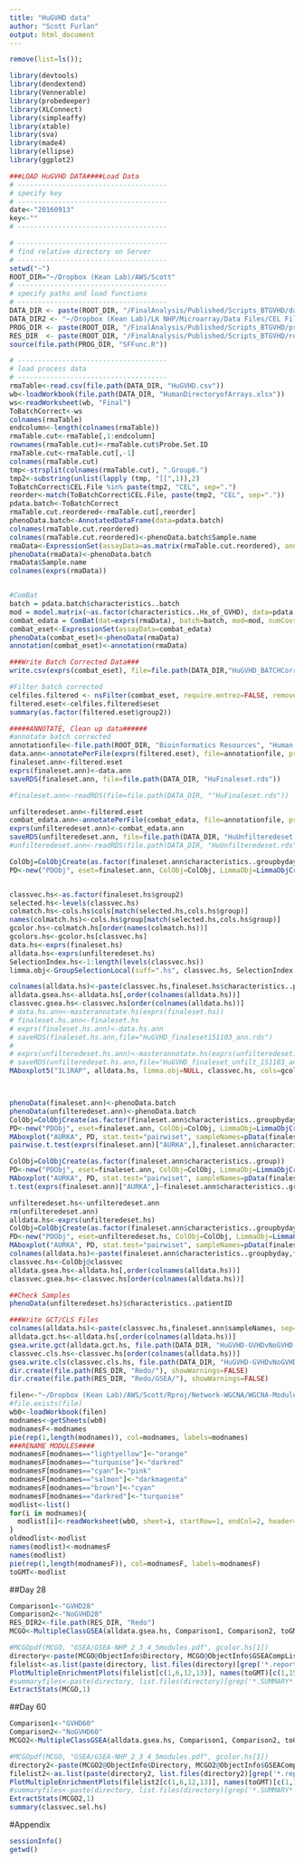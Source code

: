 ```yaml
---
title: "HuGVHD data"
author: "Scott Furlan"
output: html_document
---
```



```r
remove(list=ls());

library(devtools)
library(dendextend)
library(Vennerable)
library(probedeeper)
library(XLConnect)
library(simpleaffy)
library(xtable)
library(sva)
library(made4)
library(ellipse)
library(ggplot2)

###LOAD HuGVHD DATA####Load Data
# -------------------------------------
# specify key
# -------------------------------------
date<-"20160913"
key<-""
# -------------------------------------

# -------------------------------------
# find relative directory on Server
# -------------------------------------
setwd("~")
ROOT_DIR="~/Dropbox (Kean Lab)/AWS/Scott"
# -------------------------------------
# specify paths and load functions
# -------------------------------------
DATA_DIR <- paste(ROOT_DIR, "/FinalAnalysis/Published/Scripts_BTGVHD/data", sep="") # SPECIFY HERE
DATA_DIR2 <- "~/Dropbox (Kean Lab)/LK NHP/Microarray/Data Files/CEL Files"
PROG_DIR <- paste(ROOT_DIR, "/FinalAnalysis/Published/Scripts_BTGVHD/prog", sep="")      # SPECIFY HERE
RES_DIR  <- paste(ROOT_DIR, "/FinalAnalysis/Published/Scripts_BTGVHD/res", sep="")      # SPECIFY HERE
source(file.path(PROG_DIR, "SFFunc.R"))

# -------------------------------------
# load process data
# -------------------------------------
rmaTable<-read.csv(file.path(DATA_DIR, "HuGVHD.csv"))
wb<-loadWorkbook(file.path(DATA_DIR, "HumanDirectoryofArrays.xlsx"))
ws<-readWorksheet(wb, "Final")
ToBatchCorrect<-ws
colnames(rmaTable)
endcolumn<-length(colnames(rmaTable))
rmaTable.cut<-rmaTable[,1:endcolumn]
rownames(rmaTable.cut)<-rmaTable.cut$Probe.Set.ID
rmaTable.cut<-rmaTable.cut[,-1]
colnames(rmaTable.cut)
tmp<-strsplit(colnames(rmaTable.cut), ".Group6.")
tmp2<-substring(unlist(lapply (tmp, "[[",1)),2)
ToBatchCorrect$CEL.File %in% paste(tmp2, "CEL", sep=".")
reorder<-match(ToBatchCorrect$CEL.File, paste(tmp2, "CEL", sep="."))
pdata.batch<-ToBatchCorrect
rmaTable.cut.reordered<-rmaTable.cut[,reorder]
phenoData.batch<-AnnotatedDataFrame(data=pdata.batch)
colnames(rmaTable.cut.reordered)
colnames(rmaTable.cut.reordered)<-phenoData.batch$Sample.name
rmaData<-ExpressionSet(assayData=as.matrix(rmaTable.cut.reordered), annotation="pd.hta.2.0")
phenoData(rmaData)<-phenoData.batch
rmaData$Sample.name
colnames(exprs(rmaData))


#ComBat
batch = pdata.batch$characteristics..batch
mod = model.matrix(~as.factor(characteristics..Hx_of_GVHD), data=pdata.batch)
combat_edata = ComBat(dat=exprs(rmaData), batch=batch, mod=mod, numCovs=NULL, par.prior=TRUE, prior.plots=FALSE)
combat_eset<-ExpressionSet(assayData=combat_edata)
phenoData(combat_eset)<-phenoData(rmaData)
annotation(combat_eset)<-annotation(rmaData)

###Write Batch Corrected Data###
write.csv(exprs(combat_eset), file=file.path(DATA_DIR,"HuGVHD_BATCHCorr.csv"))

#Filter batch corrected
celfiles.filtered <- nsFilter(combat_eset, require.entrez=FALSE, remove.dupEntrez=FALSE)
filtered.eset<-celfiles.filtered$eset
summary(as.factor(filtered.eset$group2))

#####ANNOTATE, Clean up data######
#annotate batch corrected
annotationfile<-file.path(ROOT_DIR, "Bioinformatics Resources", "Human Annotation", "MasterHumanTable.csv")
data.ann<-annotatePerFile(exprs(filtered.eset), file=annotationfile, probecode="ProbesetID", genecode="GeneSymbol")
finaleset.ann<-filtered.eset
exprs(finaleset.ann)<-data.ann
saveRDS(finaleset.ann, file=file.path(DATA_DIR, "HuFinaleset.rds"))

#finaleset.ann<-readRDS(file=file.path(DATA_DIR, ""HuFinaleset.rds"))

unfilteredeset.ann<-filtered.eset
combat_edata.ann<-annotatePerFile(combat_edata, file=annotationfile, probecode="ProbesetID", genecode="GeneSymbol")
exprs(unfilteredeset.ann)<-combat_edata.ann
saveRDS(unfilteredeset.ann, file=file.path(DATA_DIR, "HuUnfilteredeset.rds"))
#unfilteredeset.ann<-readRDS(file.path(DATA_DIR, "HuUnfilteredeset.rds"))

ColObj=ColObjCreate(as.factor(finaleset.ann$characteristics..groupbyday))
PD<-new("PDObj", eset=finaleset.ann, ColObj=ColObj, LimmaObj=LimmaObjCreate(finaleset.ann, ColObj))


classvec.hs<-as.factor(finaleset.hs$group2)
selected.hs<-levels(classvec.hs)
colmatch.hs<-cols.hs$cols[match(selected.hs,cols.hs$group)]
names(colmatch.hs)<-cols.hs$group[match(selected.hs,cols.hs$group)]
gcolor.hs<-colmatch.hs[order(names(colmatch.hs))]
gcolors.hs<-gcolor.hs[classvec.hs]
data.hs<-exprs(finaleset.hs)
alldata.hs<-exprs(unfilteredeset.hs)
SelectionIndex.hs<-1:length(levels(classvec.hs))
limma.obj<-GroupSelectionLocal(suff=".hs", classvec.hs, SelectionIndex.hs, data.hs, alldata.hs, cols.hs)

colnames(alldata.hs)<-paste(classvec.hs,finaleset.hs$characteristics..patientID, sep=".")
alldata.gsea.hs<-alldata.hs[,order(colnames(alldata.hs))]
classvec.gsea.hs<-classvec.hs[order(colnames(alldata.hs))]
# data.hs.ann<-masterannotate.hs(exprs(finaleset.hs))
# finaleset.hs.ann<-finaleset.hs
# exprs(finaleset.hs.ann)<-data.hs.ann
# saveRDS(finaleset.hs.ann,file="HuGVHD_finaleset151103_ann.rds")
# 
# exprs(unfilteredeset.hs.ann)<-masterannotate.hs(exprs(unfilteredeset.hs))
# saveRDS(unfilteredeset.hs.ann,file="HuGVHD_finaleset_unfilt_151103_ann.rds")
MAboxplot5("IL1RAP", alldata.hs, limma.obj=NULL, classvec.hs, cols=gcolor.hs, stat.test="pairwiset", sampleNames=finaleset.hs@phenoData@data$characteristics..patientID)



phenoData(finaleset.ann)<-phenoData.batch
phenoData(unfilteredeset.ann)<-phenoData.batch
ColObj=ColObjCreate(as.factor(finaleset.ann$characteristics..groupbyday))
PD<-new("PDObj", eset=finaleset.ann, ColObj=ColObj, LimmaObj=LimmaObjCreate(finaleset.ann, ColObj))
MAboxplot("AURKA", PD, stat.test="pairwiset", sampleNames=pData(finaleset.ann)$characteristics..patientID)
pairwise.t.test(exprs(finaleset.ann)["AURKA",],finaleset.ann$characteristics..groupbyday, p.adjust.method="none")

ColObj=ColObjCreate(as.factor(finaleset.ann$characteristics..group))
PD<-new("PDObj", eset=finaleset.ann, ColObj=ColObj, LimmaObj=LimmaObjCreate(finaleset.ann, ColObj))
MAboxplot("AURKA", PD, stat.test="pairwiset", sampleNames=pData(finaleset.ann)$characteristics..patientID)
t.test(exprs(finaleset.ann)["AURKA",]~finaleset.ann$characteristics..group)
```


```r
unfilteredeset.hs<-unfilteredeset.ann
rm(unfilteredeset.ann)
alldata.hs<-exprs(unfilteredeset.hs)
ColObj=ColObjCreate(as.factor(finaleset.ann$characteristics..groupbyday))
PD<-new("PDObj", eset=unfilteredeset.hs, ColObj=ColObj, LimmaObj=LimmaObjCreate(unfilteredeset.hs, ColObj))
MAboxplot("AURKA", PD, stat.test="pairwiset", sampleNames=pData(finaleset.ann)$characteristics..patientID)
colnames(alldata.hs)<-paste(finaleset.ann$characteristics..groupbyday,finaleset.ann$sampleNames, sep=".")
classvec.hs<-ColObj@classvec
alldata.gsea.hs<-alldata.hs[,order(colnames(alldata.hs))]
classvec.gsea.hs<-classvec.hs[order(colnames(alldata.hs))]
```

``` r
##Check Samples
phenoData(unfilteredeset.hs)$characteristics..patientID

###Write GCT/CLS Files
colnames(alldata.hs)<-paste(classvec.hs,finaleset.ann$sampleNames, sep=".")
alldata.gct.hs<-alldata.hs[,order(colnames(alldata.hs))]
gsea.write.gct(alldata.gct.hs, file.path(DATA_DIR, "HuGVHD-GVHDvNoGVHD.gct"))
classvec.cls.hs<-classvec.hs[order(colnames(alldata.hs))]
gsea.write.cls(classvec.cls.hs, file.path(DATA_DIR, "HuGVHD-GVHDvNoGVHD.gct.cls"))
dir.create(file.path(RES_DIR, "Redo/"), showWarnings=FALSE)
dir.create(file.path(RES_DIR, "Redo/GSEA/"), showWarnings=FALSE)

filen<-"~/Dropbox (Kean Lab)/AWS/Scott/Rproj/Network-WGCNA/WGCNA-Modules.xlsx"
#file.exists(file)
wb0<-loadWorkbook(filen)
modnames<-getSheets(wb0)
modnamesF<-modnames
pie(rep(1,length(modnames)), col=modnames, labels=modnames)
###RENAME MODULES####
modnamesF[modnames=="lightyellow"]<-"orange"
modnamesF[modnames=="turquoise"]<-"darkred"
modnamesF[modnames=="cyan"]<-"pink"
modnamesF[modnames=="salmon"]<-"darkmagenta"
modnamesF[modnames=="brown"]<-"cyan"
modnamesF[modnames=="darkred"]<-"turquoise"
modlist<-list()
for(i in modnames){
  modlist[i]<-readWorksheet(wb0, sheet=i, startRow=1, endCol=2, header=FALSE)
}
oldmodlist<-modlist
names(modlist)<-modnamesF
names(modlist)
pie(rep(1,length(modnamesF)), col=modnamesF, labels=modnamesF)
toGMT<-modlist
```


##Day 28
```r
Comparison1<-"GVHD28"
Comparison2<-"NoGVHD28"
RES_DIR2<-file.path(RES_DIR, "Redo")
MCGO<-MultipleClassGSEA(alldata.gsea.hs, Comparison1, Comparison2, toGMT, classvec=classvec.cls.hs, runGSEAcode=TRUE, reshuffling.type="gene.labels", directory<- RES_DIR2, uniquelabel="WGCNA-Modules")

#MCGOpdf(MCGO, "GSEA/GSEA-NHP_2_3_4_5modules.pdf", gcolor.hs[1])
directory<-paste(MCGO@ObjectInfo$Directory, MCGO@ObjectInfo$GSEACompList$Prefix[1], sep="")
filelist<-as.list(paste(directory, list.files(directory)[grep('*.report*', list.files(directory))], sep="/"))
PlotMultipleEnrichmentPlots(filelist[c(1,6,12,13)], names(toGMT)[c(1,15,12,4)])
#summaryfiles<-paste(directory, list.files(directory)[grep('*.SUMMARY*', list.files(directory))], sep="/")
ExtractStats(MCGO,1)
```

##Day 60
```r
Comparison1<-"GVHD60"
Comparison2<-"NoGVHD60"
MCGO2<-MultipleClassGSEA(alldata.gsea.hs, Comparison1, Comparison2, toGMT, classvec=classvec.cls.hs, runGSEAcode=TRUE, reshuffling.type="gene.labels", directory<- RES_DIR2, uniquelabel="WGCNA-Modules")

#MCGOpdf(MCGO, "GSEA/GSEA-NHP_2_3_4_5modules.pdf", gcolor.hs[1])
directory2<-paste(MCGO2@ObjectInfo$Directory, MCGO2@ObjectInfo$GSEACompList$Prefix[1], sep="")
filelist2<-as.list(paste(directory2, list.files(directory2)[grep('*.report*', list.files(directory2))], sep="/"))
PlotMultipleEnrichmentPlots(filelist2[c(1,6,12,13)], names(toGMT)[c(1,15,12,4)])
#summaryfiles<-paste(directory, list.files(directory)[grep('*.SUMMARY*', list.files(directory))], sep="/")
ExtractStats(MCGO2,1)
summary(classvec.sel.hs)
```

#Appendix
```r
sessionInfo()
getwd()
```


